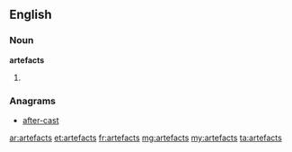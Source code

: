 ==English==

===Noun===
'''artefacts'''

# {{plural of|artefact}}

===Anagrams===
* [[after-cast#English|after-cast]]

[[ar:artefacts]]
[[et:artefacts]]
[[fr:artefacts]]
[[mg:artefacts]]
[[my:artefacts]]
[[ta:artefacts]]